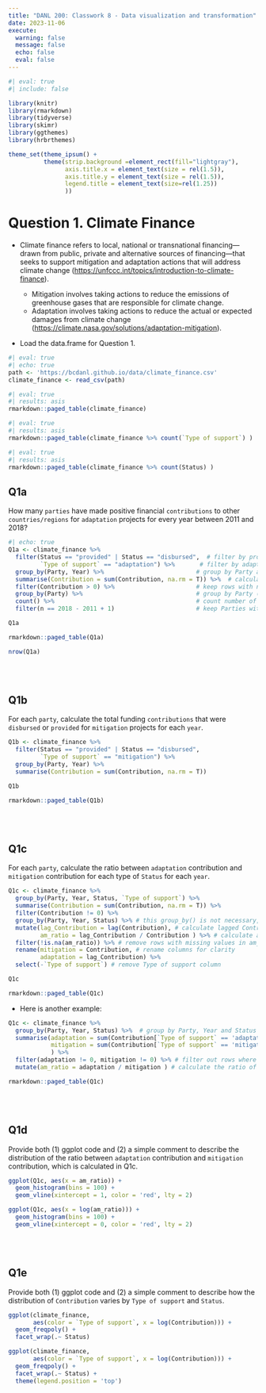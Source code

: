```yaml
---
title: "DANL 200: Classwork 8 - Data visualization and transformation"
date: 2023-11-06
execute: 
  warning: false
  message: false
  echo: false
  eval: false
---
```

```r
#| eval: true
#| include: false

library(knitr)
library(rmarkdown)
library(tidyverse)
library(skimr)
library(ggthemes)
library(hrbrthemes)

theme_set(theme_ipsum() +
          theme(strip.background =element_rect(fill="lightgray"),
                axis.title.x = element_text(size = rel(1.5)),
                axis.title.y = element_text(size = rel(1.5)),
                legend.title = element_text(size=rel(1.25))
                ))
```

# Question 1. Climate Finance

- Climate finance refers to local, national or transnational financing—drawn from public, private and alternative sources of financing—that seeks to support mitigation and adaptation actions that will address climate change ([https://unfccc.int/topics/introduction-to-climate-finance](https://unfccc.int/topics/introduction-to-climate-finance)).

  - Mitigation involves taking actions to reduce the emissions of greenhouse gases that are responsible for climate change.
  - Adaptation involves taking actions to reduce the actual or expected damages from climate change ([https://climate.nasa.gov/solutions/adaptation-mitigation](https://climate.nasa.gov/solutions/adaptation-mitigation)).


- Load the data.frame for Question 1.

```r
#| eval: true
#| echo: true
path <- 'https://bcdanl.github.io/data/climate_finance.csv'
climate_finance <- read_csv(path)
```


```r
#| eval: true
#| results: asis
rmarkdown::paged_table(climate_finance) 
```


```r
#| eval: true
#| results: asis
rmarkdown::paged_table(climate_finance %>% count(`Type of support`) ) 
```


```r
#| eval: true
#| results: asis
rmarkdown::paged_table(climate_finance %>% count(Status) ) 
```


## Q1a

How many `parties` have made positive financial `contributions` to other `countries/regions` for `adaptation` projects for every year between 2011 and 2018?


```r
#| echo: true
Q1a <- climate_finance %>% 
  filter(Status == "provided" | Status == "disbursed",  # filter by provided or disbursed status
         `Type of support` == "adaptation") %>%       # filter by adaptation type
  group_by(Party, Year) %>%                          # group by Party and Year
  summarise(Contribution = sum(Contribution, na.rm = T)) %>%  # calculate total contribution
  filter(Contribution > 0) %>%                       # keep rows with non-zero contribution
  group_by(Party) %>%                                # group by Party (unnecessary step)
  count() %>%                                        # count number of observations
  filter(n == 2018 - 2011 + 1)                       # keep Parties with 8 observations
```

```r
Q1a
```

```r
rmarkdown::paged_table(Q1a) 
```

```r
nrow(Q1a)
```

<br><br>

## Q1b

For each `party`, calculate the total funding `contributions` that were `disbursed` or `provided` for `mitigation` projects for each `year`.

```r
Q1b <- climate_finance %>% 
  filter(Status == "provided" | Status == "disbursed",
         `Type of support` == "mitigation") %>% 
  group_by(Party, Year) %>% 
  summarise(Contribution = sum(Contribution, na.rm = T))
```

```r
Q1b
```

```r
rmarkdown::paged_table(Q1b) 
```

<br><br>

## Q1c

For each `party`, calculate the ratio between `adaptation` contribution and `mitigation` contribution for each type of `Status` for each `year`.

```r
Q1c <- climate_finance %>% 
  group_by(Party, Year, Status, `Type of support`) %>% 
  summarise(Contribution = sum(Contribution, na.rm = T)) %>% 
  filter(Contribution != 0) %>% 
  group_by(Party, Year, Status) %>% # this group_by() is not necessary, but it doesn't hurt
  mutate(lag_Contribution = lag(Contribution), # calculate lagged Contribution
         am_ratio = lag_Contribution / Contribution ) %>% # calculate adaptation/mitigation ratio
  filter(!is.na(am_ratio)) %>% # remove rows with missing values in am_ratio
  rename(mitigation = Contribution, # rename columns for clarity
         adaptation = lag_Contribution) %>% 
  select(-`Type of support`) # remove Type of support column

```

```r
Q1c
```

```r
rmarkdown::paged_table(Q1c) 
```

-   Here is another example:

```r
Q1c <- climate_finance %>% 
  group_by(Party, Year, Status) %>%  # group by Party, Year and Status
  summarise(adaptation = sum(Contribution[`Type of support` == 'adaptation'], na.rm = T), # sum the contributions where the Type of support is adaptation
            mitigation = sum(Contribution[`Type of support` == 'mitigation'], na.rm = T) # sum the contributions where the Type of support is mitigation
            ) %>% 
  filter(adaptation != 0, mitigation != 0) %>% # filter out rows where either adaptation or mitigation is 0
  mutate(am_ratio = adaptation / mitigation ) # calculate the ratio of adaptation to mitigation and store it in a new column named am_ratio
```


```r
rmarkdown::paged_table(Q1c) 
```

<br><br>

## Q1d

Provide both (1) ggplot code and (2) a simple comment to describe the distribution of the ratio between `adaptation` contribution and `mitigation` contribution, which is calculated in Q1c.

```r
ggplot(Q1c, aes(x = am_ratio)) +
  geom_histogram(bins = 100) +
  geom_vline(xintercept = 1, color = 'red', lty = 2)
```

```r
ggplot(Q1c, aes(x = log(am_ratio))) +
  geom_histogram(bins = 100) +
  geom_vline(xintercept = 0, color = 'red', lty = 2)
```


<br><br>

## Q1e

Provide both (1) ggplot code and (2) a simple comment to describe how the distribution of `Contribution` varies by `Type of support` and `Status`.


```r
ggplot(climate_finance,
       aes(color = `Type of support`, x = log(Contribution))) +
  geom_freqpoly() +
  facet_wrap(.~ Status)
```

```r
ggplot(climate_finance,
       aes(color = `Type of support`, x = log(Contribution))) +
  geom_freqpoly() +
  facet_wrap(.~ Status) +
  theme(legend.position = 'top')
```

<br><br>